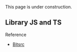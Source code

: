 
<Callout type="warning" emoji="🏗">
  This page is under construction.
</Callout>

## Library JS and TS

<Cards>
  <Card title="Auth0" href="https://auth0.com/" target="_blank" />
  <Card title="Clerk" href="https://clerk.com/" />
  <Card title="Next Auth" href="https://next-auth.js.org/" />
  <Card title="PassportJs" href="https://www.passportjs.org/" />
  <Card title="Permit" href="https://www.permit.io/" />
  <Card title="Feathers auth management" href="https://github.com/feathersjs/feathers" />
  <Card title="Firebase" href="https://firebase.google.com/" />
</Cards>


<DataAuth />

Reference

- [Bitsrc](https://blog.bitsrc.io/6-javascript-user-authentication-libraries-for-2019-6c7c45fbe458)
